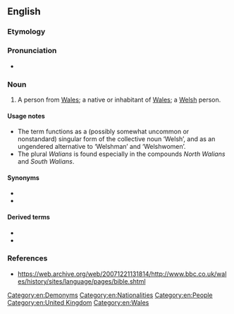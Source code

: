==English==

===Etymology===
{{rfe|en}}

===Pronunciation===
* {{a|UK}} {{IPA|en|/ˈwei.li.ən/}}

===Noun===
{{en-noun|Welsh|s}}

# A person from [[Wales]]; a native or inhabitant of [[Wales]]; a [[Welsh]] person.

====Usage notes====
* The term functions as a (possibly somewhat uncommon or nonstandard) singular form of the collective noun ‘Welsh’, and as an ungendered alternative to ‘Welshman’ and ‘Welshwomen’.
* The plural ''Walians'' is found especially in the compounds ''North Walians'' and ''South Walians''.

====Synonyms====
* {{l|en|Welshman}}
* {{l|en|Welshwoman}}

====Derived terms====
* {{l|en|North Walian}}
* {{l|en|South Walian}}

===References===
* https://web.archive.org/web/20071221131814/http://www.bbc.co.uk/wales/history/sites/language/pages/bible.shtml

[[Category:en:Demonyms]]
[[Category:en:Nationalities]]
[[Category:en:People]]
[[Category:en:United Kingdom]]
[[Category:en:Wales]]